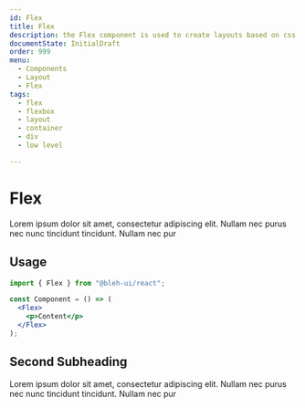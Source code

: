 ```yaml
---
id: Flex
title: Flex
description: the Flex component is used to create layouts based on css display flex
documentState: InitialDraft
order: 999
menu:
  - Components
  - Layout
  - Flex
tags:
  - flex
  - flexbox
  - layout
  - container
  - div
  - low level

---
```



# Flex

Lorem ipsum dolor sit amet, consectetur adipiscing elit. Nullam nec purus nec nunc tincidunt tincidunt. Nullam nec pur

## Usage

```jsx
import { Flex } from "@bleh-ui/react";

const Component = () => (
  <Flex>
    <p>Content</p>
  </Flex>
);
```

## Second Subheading

Lorem ipsum dolor sit amet, consectetur adipiscing elit. Nullam nec purus nec nunc tincidunt tincidunt. Nullam nec pur
